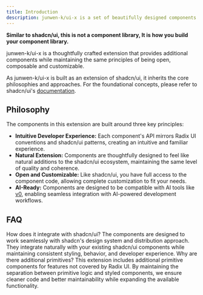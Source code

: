 ```yaml
---
title: Introduction
description: junwen-k/ui-x is a set of beautifully designed components that you can copy and paste into your apps based on shadcn/ui. Works with your favorite frameworks and AI models. Open Source. Open Code.
---
```


**Similar to shadcn/ui, this is not a component library, It is how you build your component library.**

junwen-k/ui-x is a thoughtfully crafted extension that provides additional components while maintaining the same principles of being open, composable and customizable.

As junwen-k/ui-x is built as an extension of shadcn/ui, it inherits the core philosophies and approaches. For the foundational concepts, please refer to shadcn/ui's [documentation](https://ui.shadcn.com/docs).

## Philosophy

The components in this extension are built around three key principles:

- **Intuitive Developer Experience:** Each component's API mirrors Radix UI conventions and shadcn/ui patterns, creating an intuitive and familiar experience.
- **Natural Extension:** Components are thoughtfully designed to feel like natural additions to the shadcn/ui ecosystem, maintaining the same level of quality and coherence.
- **Open and Customizable:** Like shadcn/ui, you have full access to the component code, allowing complete customization to fit your needs.
- **AI-Ready:** Components are designed to be compatible with AI tools like [v0](https://v0.dev), enabling seamless integration with AI-powered development workflows.

## FAQ

<Accordion type="multiple">
  <AccordionItem value="faq-1">
    <AccordionTrigger>How does it integrate with shadcn/ui?</AccordionTrigger>
    <AccordionContent>
      The components are designed to work seamlessly with shadcn's design system
      and distribution approach. They integrate naturally with your existing
      shadcn/ui components while maintaining consistent styling, behavior, and
      developer experience.
    </AccordionContent>
  </AccordionItem>
  <AccordionItem value="faq-2">
    <AccordionTrigger>Why are there additional primitives?</AccordionTrigger>
    <AccordionContent>
      This extension includes additional primitive components for features not
      covered by Radix UI. By maintaining the separation between primitive logic
      and styled components, we ensure cleaner code and better maintainability
      while expanding the available functionality.
    </AccordionContent>
  </AccordionItem>
</Accordion>
